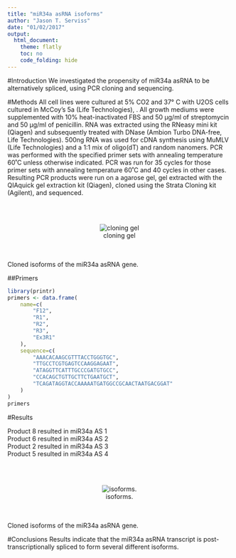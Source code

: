 ```yaml
---
title: "miR34a asRNA isoforms"
author: "Jason T. Serviss"
date: "01/02/2017"
output:
  html_document:
    theme: flatly
    toc: no
    code_folding: hide
---
```


#Introduction
We investigated the propensity of miR34a asRNA to be alternatively spliced, using PCR cloning and sequencing.

#Methods
All cell lines were cultured at 5% CO2 and 37° C with U2OS cells cultured in McCoy’s 5a (Life Technologies), . All growth mediums were supplemented with 10% heat-inactivated FBS and 50 μg/ml of streptomycin and 50 μg/ml of penicillin. RNA was extracted using the RNeasy mini kit (Qiagen) and subsequently treated with DNase (Ambion Turbo DNA-free, Life Technologies). 500ng RNA was used for cDNA synthesis using MuMLV (Life Technologies) and a 1:1 mix of oligo(dT) and random nanomers. PCR was performed with the specified primer sets with annealing temperature 60˚C unless otherwise indicated. PCR was run for 35 cycles for those primer sets with annealing temperature 60˚C and 40 cycles in other cases. Resulting PCR products were run on a agarose gel, gel extracted with the QIAquick gel extraction kit (Qiagen), cloned using the Strata Cloning kit (Agilent), and sequenced.

<br></br>
<center>![cloning gel](cloningGel.png)</center>
<br></br>
Cloned isoforms of the miR34a asRNA gene.

##Primers
```r
library(printr)
primers <- data.frame(
    name=c(
        "F12",
        "R1",
        "R2",
        "R3",
        "Ex3R1"
    ),
    sequence=c(
        "AAACACAAGCGTTTACCTGGGTGC",
        "TTGCCTCGTGAGTCCAAGGAGAAT",
        "ATAGGTTCATTTGCCCGATGTGCC",
        "CCACAGCTGTTGCTTCTGAATGCT",
        "TCAGATAGGTACCAAAAATGATGGCCGCAACTAATGACGGAT"
    )
)
primers
```


#Results

Product 8 resulted in miR34a AS 1  
Product 6 resulted in miR34a AS 2  
Product 2 resulted in miR34a AS 3  
Product 5 resulted in miR34a AS 4  

<br></br>
<center>![isoforms.](isoforms.png)</center>
<br></br>
Cloned isoforms of the miR34a asRNA gene.

#Conclusions
Results indicate that the miR34a asRNA transcript is post-transcriptionally spliced to form several different isoforms.